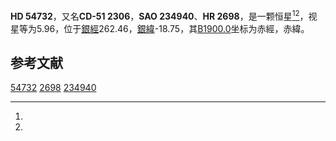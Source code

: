{{Starbox begin
| name = HD 54732
}}
{{Starbox observe
| epoch = [[J2000.0|J2000.0]]
| constell = {{星座名待查}}<ref name=SIMBAD>{{cite web
 | url=http://simbad.u-strasbg.fr/simbad/sim-id?Ident=HR+2698
 | title =Pulsating variable Star
 | publisher=Centre de Données astronomiques de Strasbourg
 | work=SIMBAD
 | accessdate=2012-07-13}}</ref><ref name=DATA>{{cite web
 | url=http://vizier.u-strasbg.fr/viz-bin/VizieR-5?-out.add=.&-source=5050&-corr=PK=HR&-out.max=9999&HR=2698
 | title=VizieR Detailed Page
 | accessdate=2012-07-13
 | archive-date=2016-03-04
 | archive-url=https://web.archive.org/web/20160304233123/http://vizier.u-strasbg.fr/viz-bin/VizieR-5?-out.add=.&-source=5050&-corr=PK=HR&-out.max=9999&HR=2698
 | dead-url=no
 }}</ref>
| 星官 = 
| ra = {{RA|7|7|13.3}}<ref name=SIMBAD /><ref name=DATA />
| dec = {{DEC|-51|58|4}}<ref name=SIMBAD /><ref name=DATA />
| appmag_v = 5.96<ref name=SIMBAD /><ref name=DATA />
}}
{{Starbox character
| class = K0III<ref name=SIMBAD /><ref name=DATA />
| b-v = 1<ref name=SIMBAD /><ref name=DATA />
| u-b = 0.82<ref name=SIMBAD /><ref name=DATA />
| r-i = <ref name=SIMBAD /><ref name=DATA />
| variable = 
}}
{{Starbox astrometry
| radial_v = 0.82
| prop_mo_ra = 29
| parallax = 
| p_error = 
}}
{{Starbox catalog
| names =CD-51 2306，[[SAO星表|SAO]] 234940，[[HD星表|HD]] 54732，[[HR星表|HR]] 2698}}
{{Starbox reference |Simbad=HR+2698}}
{{Starbox end}}

'''HD 54732'''，又名'''CD-51 2306'''，'''SAO 234940'''、'''HR 2698'''，是一颗恒星<ref name=SIMBAD /><ref name=DATA />，视星等为5.96，位于[[銀道座標系|銀經]]262.46，[[銀道座標系|銀緯]]-18.75，其[[B1900.0|B1900.0]]坐标为赤經{{RA|7|4|49.4}}，赤緯{{DEC|-51|-18.75|41}}。

== 参考文献 ==
{{reflist}}

{{star-stub}}

[[Category:HD和HDE天體|54732]]
[[Category:HR天體|2698]]
[[Category:SAO天體|234940]]